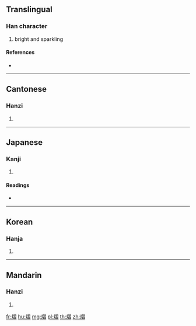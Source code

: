 {{character info/new}}
==Translingual==

===Han character===
{{Han char|rn=86|rad=火|as=11|sn=15|four=97862|canj=FSMA}}

# bright and sparkling

====References====
* {{Han ref|kx=0680.220|dkj=19333|dj=1092.010|hdz=32230.030|uh=71A0|ud=29088|bh=E666|bd=58982}}

----

==Cantonese==

===Hanzi===
{{yue-hanzi|jyut=|y=yap1}}

# {{defn|lang=yue|sort=火11}}

----

==Japanese==

===Kanji===
{{ja-kanji|grade=|rs=火11}}

# {{defn|lang=ja|sort=火11}}

====Readings====
* {{ja-readings|on=[[ゆう]] (yū), [[しゅう]] (shū), [[じゅう]] (jū)|kun=[[ひがり]] (higari)}}

----

==Korean==

===Hanja===
{{ko-hanja|hangeul=습|eumhun=|rv=seup|mr=sŭp|y=sup}}

# {{defn|lang=ko|sort=火11}}

----

==Mandarin==

===Hanzi===
{{cmn-hanzi|pin=[[wèi]] ([[wei4]]), [[yì]] ([[yi4]]), [[yù]] ([[yu4]])|wg=wei<sup>4</sup>, i<sup>4</sup>, yü<sup>4</sup>}}

# {{defn|lang=cmn|sort=火11}}

[[fr:熠]]
[[hu:熠]]
[[mg:熠]]
[[pl:熠]]
[[th:熠]]
[[zh:熠]]